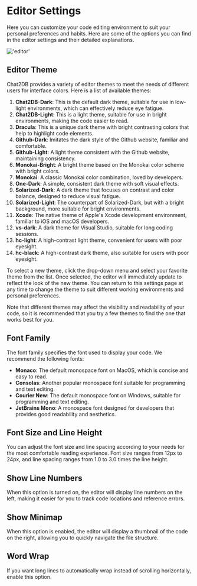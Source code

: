 # Editor Settings

Here you can customize your code editing environment to suit your personal preferences and habits. Here are some of the options you can find in the editor settings and their detailed explanations.

!['editor'](/image/settings/editor.png)

## Editor Theme
Chat2DB provides a variety of editor themes to meet the needs of different users for interface colors. Here is a list of available themes:

1. **Chat2DB-Dark**: This is the default dark theme, suitable for use in low-light environments, which can effectively reduce eye fatigue.
2. **Chat2DB-Light**: This is a light theme, suitable for use in bright environments, making the code easier to read.
3. **Dracula**: This is a unique dark theme with bright contrasting colors that help to highlight code elements.
4. **Github-Dark**: Imitates the dark style of the Github website, familiar and comfortable.
5. **Github-Light**: A light theme consistent with the Github website, maintaining consistency.
6. **Monokai-Bright**: A bright theme based on the Monokai color scheme with bright colors.
7. **Monokai**: A classic Monokai color combination, loved by developers.
8. **One-Dark**: A simple, consistent dark theme with soft visual effects.
9. **Solarized-Dark**: A dark theme that focuses on contrast and color balance, designed to reduce visual fatigue.
10. **Solarized-Light**: The counterpart of Solarized-Dark, but with a bright background, more suitable for bright environments.
11. **Xcode**: The native theme of Apple's Xcode development environment, familiar to iOS and macOS developers.
12. **vs-dark**: A dark theme for Visual Studio, suitable for long coding sessions.
13. **hc-light**: A high-contrast light theme, convenient for users with poor eyesight.
14. **hc-black**: A high-contrast dark theme, also suitable for users with poor eyesight.

To select a new theme, click the drop-down menu and select your favorite theme from the list. Once selected, the editor will immediately update to reflect the look of the new theme. You can return to this settings page at any time to change the theme to suit different working environments and personal preferences.

Note that different themes may affect the visibility and readability of your code, so it is recommended that you try a few themes to find the one that works best for you.

## Font Family
The font family specifies the font used to display your code. We recommend the following fonts:

- **Monaco**: The default monospace font on MacOS, which is concise and easy to read.
- **Consolas**: Another popular monospace font suitable for programming and text editing.
- **Courier New**: The default monospace font on Windows, suitable for programming and text editing.
- **JetBrains Mono**: A monospace font designed for developers that provides good readability and aesthetics.

## Font Size and Line Height
You can adjust the font size and line spacing according to your needs for the most comfortable reading experience. Font size ranges from 12px to 24px, and line spacing ranges from 1.0 to 3.0 times the line height.

## Show Line Numbers
When this option is turned on, the editor will display line numbers on the left, making it easier for you to track code locations and reference errors.

## Show Minimap
When this option is enabled, the editor will display a thumbnail of the code on the right, allowing you to quickly navigate the file structure.

## Word Wrap
If you want long lines to automatically wrap instead of scrolling horizontally, enable this option.
